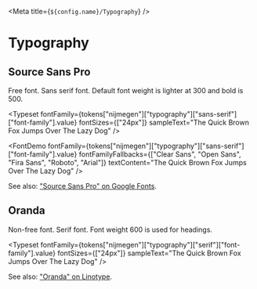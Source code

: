 
<Meta title={`${config.name}/Typography`} />

# Typography

## Source Sans Pro

Free font. Sans serif font. Default font weight is lighter at 300 and bold is 500.

<Typeset
  fontFamily={tokens["nijmegen"]["typography"]["sans-serif"]["font-family"].value}
  fontSizes={["24px"]}
  sampleText="The Quick Brown Fox Jumps Over The Lazy Dog"
/>

<FontDemo
  fontFamily={tokens["nijmegen"]["typography"]["sans-serif"]["font-family"].value}
  fontFamilyFallbacks={["Clear Sans", "Open Sans", "Fira Sans", "Roboto", "Arial"]}
  textContent="The Quick Brown Fox Jumps Over The Lazy Dog"
/>

See also: ["Source Sans Pro" on Google Fonts](https://fonts.google.com/specimen/Source+Sans+Pro).

## Oranda

Non-free font. Serif font. Font weight 600 is used for headings.

<Typeset
  fontFamily={tokens["nijmegen"]["typography"]["serif"]["font-family"].value}
  fontSizes={["24px"]}
  sampleText="The Quick Brown Fox Jumps Over The Lazy Dog"
/>

See also: ["Oranda" on Linotype](https://www.linotype.com/1085632/oranda-family.html).
